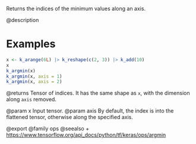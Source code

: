 Returns the indices of the minimum values along an axis.

@description

# Examples
```r
x <- k_arange(6L) |> k_reshape(c(2, 3)) |> k_add(10)
x
k_argmin(x)
k_argmin(x, axis = 1)
k_argmin(x, axis = 2)
```

@returns
Tensor of indices. It has the same shape as `x`, with the dimension
along `axis` removed.

@param x Input tensor.
@param axis By default, the index is into the flattened tensor, otherwise
    along the specified axis.

@export
@family ops
@seealso
+ <https://www.tensorflow.org/api_docs/python/tf/keras/ops/argmin>
